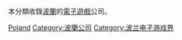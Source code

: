 本分類收錄[[波蘭|波蘭]]的[[電子遊戲|電子遊戲]]公司。

[[Category:各地電子遊戲公司|Poland]]
[[Category:波蘭公司|Category:波蘭公司]]
[[Category:波兰电子游戏界|Category:波兰电子游戏界]]